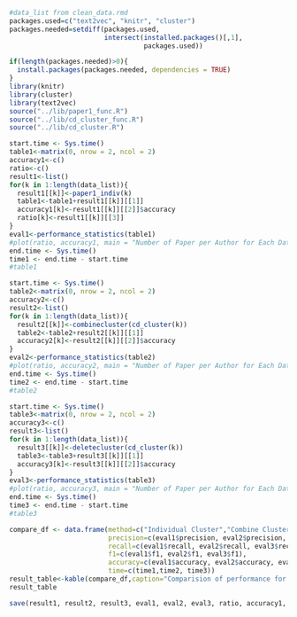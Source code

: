 


```r
#data_list from clean_data.rmd
packages.used=c("text2vec", "knitr", "cluster")
packages.needed=setdiff(packages.used, 
                        intersect(installed.packages()[,1], 
                                  packages.used))

if(length(packages.needed)>0){
  install.packages(packages.needed, dependencies = TRUE)
}
library(knitr)
library(cluster)
library(text2vec)
source("../lib/paper1_func.R")
source("../lib/cd_cluster_func.R")
source("../lib/cd_cluster.R")
```

```r
start.time <- Sys.time()
table1<-matrix(0, nrow = 2, ncol = 2)
accuracy1<-c()
ratio<-c()
result1<-list()
for(k in 1:length(data_list)){
  result1[[k]]<-paper1_indiv(k)
  table1<-table1+result1[[k]][[1]]
  accuracy1[k]<-result1[[k]][[2]]$accuracy
  ratio[k]<-result1[[k]][[3]]
}
eval1<-performance_statistics(table1)
#plot(ratio, accuracy1, main = "Number of Paper per Author for Each Dataset vs Accuracy")
end.time <- Sys.time()
time1 <- end.time - start.time
#table1
```
```r
start.time <- Sys.time()
table2<-matrix(0, nrow = 2, ncol = 2)
accuracy2<-c()
result2<-list()
for(k in 1:length(data_list)){
  result2[[k]]<-combinecluster(cd_cluster(k))
  table2<-table2+result2[[k]][[1]]
  accuracy2[k]<-result2[[k]][[2]]$accuracy
}
eval2<-performance_statistics(table2)
#plot(ratio, accuracy2, main = "Number of Paper per Author for Each Dataset vs Accuracy")
end.time <- Sys.time()
time2 <- end.time - start.time
#table2
```
```r
start.time <- Sys.time()
table3<-matrix(0, nrow = 2, ncol = 2)
accuracy3<-c()
result3<-list()
for(k in 1:length(data_list)){
  result3[[k]]<-deletecluster(cd_cluster(k))
  table3<-table3+result3[[k]][[1]]
  accuracy3[k]<-result3[[k]][[2]]$accuracy
}
eval3<-performance_statistics(table3)
#plot(ratio, accuracy3, main = "Number of Paper per Author for Each Dataset vs Accuracy")
end.time <- Sys.time()
time3 <- end.time - start.time
#table3
```
```r
compare_df <- data.frame(method=c("Individual Cluster","Combine Cluster","Delete Cluster"),
                         precision=c(eval1$precision, eval2$precision, eval3$precision),
                         recall=c(eval1$recall, eval2$recall, eval3$recall),
                         f1=c(eval1$f1, eval2$f1, eval3$f1),
                         accuracy=c(eval1$accuracy, eval2$accuracy, eval3$accuracy),
                         time=c(time1,time2, time3))
result_table<-kable(compare_df,caption="Comparision of performance for three clustering methods",digits = 2)
result_table
```

```r
save(result1, result2, result3, eval1, eval2, eval3, ratio, accuracy1, accuracy2, accuracy3, time1, time2, time3, result_table, table1, table2, table3, file = "../output/paper1.RData")
```
